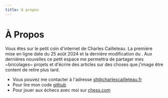 ```yaml
---
title: À propos
---
```


# À Propos

Vous êtes sur le petit coin d'internet de Charles Cailleteau. La première mise en ligne date du 25 août 2024 et la dernière modification du <Now/>. Aux dernières nouvelles ce petit espace me permettra de partager mes ~bricolages~ projets et d'écrire des articles sur des choses que j'image être content de relire plus tard.

- Vous pouvez me contacter à l'adresse [slt@charlescailleteau.fr](mailto:slt@charlescailleteau.fr)
- Pour lire mon code [github](https://github.com/achtaitaipai)
- Pour jouer aux échecs avec moi sur [chess.com](https://www.chess.com/member/rattata-sauvage)